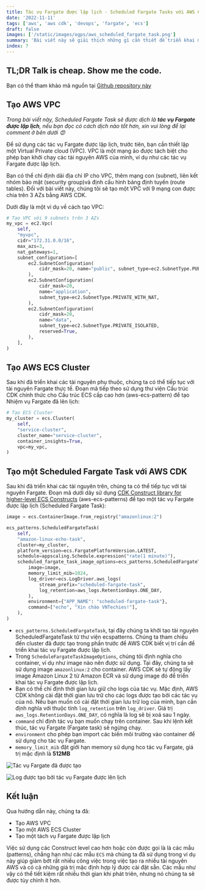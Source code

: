 ```yaml
---
title: Tác vụ Fargate được lập lịch - Scheduled Fargate Tasks với AWS CDK
date: '2022-11-11'
tags: ['aws', 'aws cdk', 'devops', 'fargate', 'ecs']
draft: false
images: ['/static/images/ogps/aws_scheduled_fargate_task.png']
summary: 'Bài viết này sẽ giải thích những gì cần thiết để triển khai một tác vụ Fargate được lập lịch (Scheduled Fargate Tasks) bằng AWS CDK'
index: 7
---
```


## TL;DR Talk is cheap. Show me the code.

Bạn có thể tham khảo mã nguồn tại [Github repository này](https://github.com/vntechies/011-aws-cdk-scheduled-fargate-task)

<TOCInline toc={props.toc} asDisclosure />

## Tạo AWS VPC

_Trong bài viết này, Scheduled Fargate Task sẽ được dịch là **tác vụ Fargate được lập lịch**, nếu bạn đọc có cách dịch nào tốt hơn, xin vui lòng để lại comment ở bên dưới 😍_

Để sử dụng các tác vụ Fargate được lập lịch, trước tiên, bạn cần thiết lập một Virtual Private cloud (VPC). VPC là một mạng ảo được tách biệt cho phép bạn khởi chạy các tài nguyên AWS của mình, ví dụ như các tác vụ Fargate được lập lịch.

Bạn có thể chỉ định dải địa chỉ IP cho VPC, thêm mạng con (subnet), liên kết nhóm bảo mật (security group)và định cấu hình bảng định tuyến (route tables). Đối với bài viết này, chúng tôi sẽ tạo một VPC với 9 mạng con được chia trên 3 AZs bằng AWS CDK.

Dưới đây là một ví dụ về cách tạo VPC:

```yaml:aws_cdk_scheduled_fargate_task_stack.py
# Tạo VPC với 9 subnets trên 3 AZs
my_vpc = ec2.Vpc(
    self,
    "myvpc",
    cidr="172.31.0.0/16",
    max_azs=3,
    nat_gateways=1,
    subnet_configuration=[
        ec2.SubnetConfiguration(
            cidr_mask=20, name="public", subnet_type=ec2.SubnetType.PUBLIC
        ),
        ec2.SubnetConfiguration(
            cidr_mask=20,
            name="application",
            subnet_type=ec2.SubnetType.PRIVATE_WITH_NAT,
        ),
        ec2.SubnetConfiguration(
            cidr_mask=20,
            name="data",
            subnet_type=ec2.SubnetType.PRIVATE_ISOLATED,
            reserved=True,
        ),
    ],
)
```

## Tạo AWS ECS Cluster

Sau khi đã triển khai các tài nguyên phụ thuộc, chúng ta có thể tiếp tục với tài nguyên Fargate thực tế. Đoạn mã tiếp theo sử dụng thư viện Cấu trúc CDK chính thức cho Cấu trúc ECS cấp cao hơn (aws-ecs-pattern) để tạo Nhiệm vụ Fargate đã lên lịch:

```yaml:aws_cdk_scheduled_fargate_task_stack.py
# Tạo ECS Cluster
my_cluster = ecs.Cluster(
    self,
    "service-cluster",
    cluster_name="service-cluster",
    container_insights=True,
    vpc=my_vpc,
)
```

## Tạo một Scheduled Fargate Task với AWS CDK

Sau khi đã triển khai các tài nguyên trên, chúng ta có thể tiếp tục với tài nguyên Fargate. Đoạn mã dưới dây sử dụng [CDK Construct library for higher-level ECS Constructs](https://docs.aws.amazon.com/cdk/api/v1/docs/aws-ecs-patterns-readme.html) (aws-ecs-patterns) để tạo một tác vụ Fargate được lập lịch (Scheduled Fargate Task):

```yaml:aws_cdk_scheduled_fargate_task_stack.py
image = ecs.ContainerImage.from_registry("amazonlinux:2")

ecs_patterns.ScheduledFargateTask(
    self,
    "amazon-linux-echo-task",
    cluster=my_cluster,
    platform_version=ecs.FargatePlatformVersion.LATEST,
    schedule=appscaling.Schedule.expression("rate(1 minute)"),
    scheduled_fargate_task_image_options=ecs_patterns.ScheduledFargateTaskImageOptions(
        image=image,
        memory_limit_mib=1024,
        log_driver=ecs.LogDriver.aws_logs(
            stream_prefix="scheduled-fargate-task",
            log_retention=aws_logs.RetentionDays.ONE_DAY,
        ),
        environment={"APP_NAME": "scheduled-fargate-task"},
        command=["echo", "Xin chào VNTechies!"],
    ),
)
```

- `ecs_patterns.ScheduledFargateTask`, tại đây chúng ta khởi tạo tài nguyên ScheduledFargateTask từ thư viện ecspatterns. Chúng ta tham chiếu đến cluster đã được tạo trong phần trước để AWS CDK biết vị trí cần để triển khai tác vụ Fargate được lập lịch.
- Trong `ScheduleFargateTaskImageOptions`, chúng tôi định nghĩa cho container, ví dụ như image nào nên được sử dụng. Tại đây, chúng ta sẽ sử dụng image `amazonlinux:2` cho container. AWS CDK sẽ tự động lấy image Amazon Linux 2 từ Amazon ECR và sử dụng image đó để triển khai tác vụ Fargate được lập lịch.
- Bạn có thể chỉ định thời gian lưu giữ cho logs của tác vụ. Mặc định, AWS CDK không cài đặt thời gian lưu trữ cho các logs được tạo bởi các tác vụ của nó. Nếu bạn muốn có cài đặt thời gian lưu trữ log của mình, bạn cần định nghĩa với thuộc tính `log_retention` trên `log_driver`. Giá trị `aws_logs.RetentionDays.ONE_DAY`, có nghĩa là log sẽ bị xoá sau 1 ngày.
- `command` chỉ định tác vụ bạn muốn chạy trên container. Sau khi lệnh kết thúc, tác vụ Fargate (Fargate task) sẽ ngừng chạy.
- `environment` cho phép bạn import các biến môi trường vào container để sử dụng cho tác vụ Fargate.
- `memory_limit_mib` đặt giới hạn memory sử dụng hco tác vụ Fargate, giá trị mặc định là **512MB**

![Tác vụ Fargate đã được tạo](/static/images/assets/aws_cdk_fargate_ecs.png)

![Log được tạo bởi tác vụ Fargate được lên lịch](/static/images/assets/aws_cdk_fargate_cloudwatch.png)

## Kết luận

Qua hướng dẫn này, chúng ta đã:

- Tạo AWS VPC
- Tạo một AWS ECS Cluster
- Tạo một tách vụ Fargate được lập lịch

Việc sử dụng các Construct level cao hơn hoặc còn được gọi là là các mẫu (patterns), chẳng hạn như các mẫu `ECS` mà chúng ta đã sử dụng trong ví dụ này giúp giảm bớt rất nhiều công việc trong việc tạo ra nhiều tài nguyên AWS và có cả những giá trị mặc định hợp lý được cài đặt sẵn. Các mẫu như vậy có thể tiết kiệm rất nhiều thời gian khi phát triên, nhưng nó chúng ta sẽ được tùy chỉnh ít hơn.

